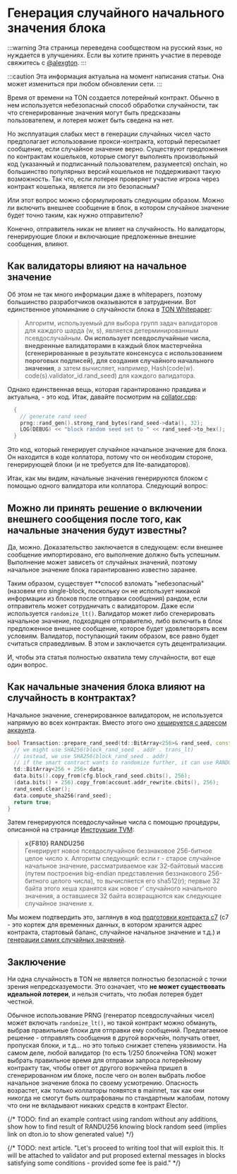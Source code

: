 # Генерация случайного начального значения блока

:::warning
Эта страница переведена сообществом на русский язык, но нуждается в улучшениях. Если вы хотите принять участие в переводе свяжитесь с [@alexgton](https://t.me/alexgton).
:::

:::caution
Эта информация актуальна на момент написания статьи. Она может измениться при любом обновлении сети.
:::

Время от времени на TON создается лотерейный контракт. Обычно в нем используется небезопасный способ обработки случайности, так что сгенерированные значения могут быть предсказаны пользователем, и лотерея может быть сведена на нет.

Но эксплуатация слабых мест в генерации случайных чисел часто предполагает использование прокси-контракта, который пересылает сообщение, если случайное значение верно. Существуют предложения по контрактам кошельков, которые смогут выполнять произвольный код (указанный и подписанный пользователем, разумеется) onchain, но большинство популярных версий кошельков не поддерживают такую возможность. Так что, если лотерея проверяет участие игрока через контракт кошелька, является ли это безопасным?

Или этот вопрос можно сформулировать следующим образом. Можно ли включить внешнее сообщение в блок, в котором случайное значение будет точно таким, как нужно отправителю?

Конечно, отправитель никак не влияет на случайность. Но валидаторы, генерирующие блоки и включающие предложенные внешние сообщения, влияют.

## Как валидаторы влияют на начальное значение

Об этом не так много информации даже в whitepapers, поэтому большинство разработчиков оказываются в затруднении. Вот единственное упоминание о случайности блока в [TON Whitepaper](https://docs.ton.org/ton.pdf):

> Алгоритм, используемый для выбора групп задач валидаторов для каждого шарда (w, s), является детерминированным псевдослучайным. **Он использует псевдослучайные числа, внедренные валидаторами в каждый блок мастерчейна (сгенерированные в результате консенсуса с использованием пороговых подписей), для создания случайного начального значения**, а затем вычисляет, например, Hash(code(w). code(s).validator_id.rand_seed) для каждого валидатора.

Однако единственная вещь, которая гарантированно правдива и актуальна, - это код. Итак, давайте посмотрим на [collator.cpp](https://github.com/ton-blockchain/ton/blob/f59c363ab942a5ddcacd670c97c6fbd023007799/validator/impl/collator.cpp#L1590):

```cpp
  {
    // generate rand seed
    prng::rand_gen().strong_rand_bytes(rand_seed->data(), 32);
    LOG(DEBUG) << "block random seed set to " << rand_seed->to_hex();
  }
```

Это код, который генерирует случайное начальное значение для блока. Он находится в коде коллатора, потому что он необходим стороне, генерирующей блоки (и не требуется для lite-валидаторов).

Итак, как мы видим, начальные значения генерируются блоком с помощью одного валидатора или коллатора. Следующий вопрос:

## Можно ли принять решение о включении внешнего сообщения после того, как начальные значения будут известны?

Да, можно. Доказательство заключается в следующем: если внешнее сообщение импортировано, его выполнение должно быть успешным. Выполнение может зависеть от случайных значений, поэтому начальное значение блока гарантированно известно заранее.

Таким образом, существует \*\*способ взломать "небезопасный" (назовем его single-block, поскольку он не использует никакой информации из блоков после отправки сообщения) рандом, если отправитель может сотрудничать с валидатором. Даже если используется `randomize_lt()`. Валидатор может либо сгенерировать начальное значение, подходящее отправителю, либо включить в блок предложенное внешнее сообщение, которое будет удовлетворять всем условиям. Валидатор, поступающий таким образом, все равно будет считаться справедливым. В этом и заключается суть децентрализации.

И, чтобы эта статья полностью охватила тему случайности, вот еще один вопрос.

## Как начальные значения блока влияют на случайность в контрактах?

Начальное значение, сгенерированное валидатором, не используется напрямую во всех контрактах. Вместо этого оно [хешируется с адресом аккаунта](https://github.com/ton-blockchain/ton/blob/f59c363ab942a5ddcacd670c97c6fbd023007799/crypto/block/transaction.cpp#L876).

```cpp
bool Transaction::prepare_rand_seed(td::BitArray<256>& rand_seed, const ComputePhaseConfig& cfg) const {
  // we might use SHA256(block_rand_seed . addr . trans_lt)
  // instead, we use SHA256(block_rand_seed . addr)
  // if the smart contract wants to randomize further, it can use RANDOMIZE instruction
  td::BitArray<256 + 256> data;
  data.bits().copy_from(cfg.block_rand_seed.cbits(), 256);
  (data.bits() + 256).copy_from(account.addr_rewrite.cbits(), 256);
  rand_seed.clear();
  data.compute_sha256(rand_seed);
  return true;
}
```

Затем генерируются псевдослучайные числа с помощью процедуры, описанной на странице [Инструкции TVM](/v3/documentation/tvm/instructions#F810):

> **x\{F810} RANDU256**\
> Генерирует новое псевдослучайное беззнаковое 256-битное целое число x. Алгоритм следующий: если r - старое случайное начальное значение, рассматриваемое как 32-байтовый массив (путем построения big-endian представления беззнакового 256-битного целого числа), то вычисляется его sha512(r); первые 32 байта этого хеша хранятся как новое r' случайного начального значения, а оставшиеся 32 байта возвращаются как следующее случайное значение x.

Мы можем подтвердить это, заглянув в код [подготовки контракта c7](https://github.com/ton-blockchain/ton/blob/master/crypto/block/transaction.cpp#L903) (c7 - это кортеж для временных данных, в котором хранится адрес контракта, стартовый баланс, случайное начальное значение и т.д.) и [генерации самих случайных значений](https://github.com/ton-blockchain/ton/blob/master/crypto/vm/tonops.cpp#L217-L268).

## Заключение

Ни одна случайность в TON не является полностью безопасной с точки зрения непредсказуемости. Это означает, что **не может существовать идеальной лотереи**, и нельзя считать, что любая лотерея будет честной.

Обычное использование PRNG (генератор псевдослучайных чисел) может включать `randomize_lt()`, но такой контракт можно обмануть, выбрав правильные блоки для отправки ему сообщений. Предлагаемое решение - отправлять сообщения в другой воркчейн, получать ответ, пропуская блоки, и т.д... но это только снижает степень уязвимости. На самом деле, любой валидатор (то есть 1/250 блокчейна TON) может выбрать правильное время для отправки запроса лотерейному контракту так, чтобы ответ от другого воркчейна пришел в сгенерированном им блоке, после чего он волен выбрать любое начальное значение блока по своему усмотрению. Опасность возрастет, как только коллаторы появятся в mainnet, так как они никогда не смогут быть оштрафованы по стандартным жалобам, потому что они не вкладывают никаких средств в контракт Elector.

{/* TODO: find an example contract using random without any additions, show how to find result of RANDU256 knowing block random seed (implies link on dton.io to show generated value) */}

{/* TODO: next article. "Let's proceed to writing tool that will exploit this. It will be attached to validator and put proposed external messages in blocks satisfying some conditions - provided some fee is paid." */}
